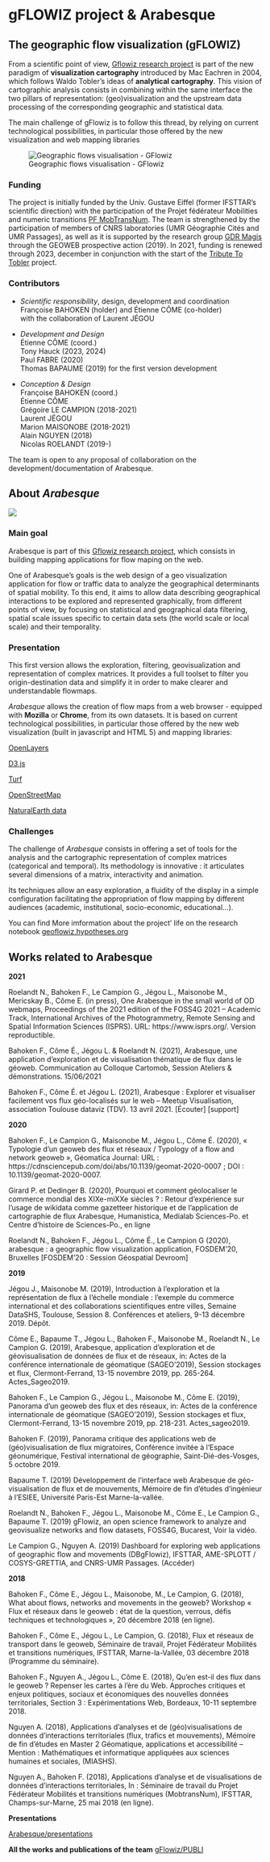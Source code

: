 
# gFLOWIZ project & Arabesque


## The geographic flow visualization (gFLOWIZ)

From a scientific point of view, [Gflowiz  research project](https://geoflowiz.hypotheses.org/) is part of the new paradigm of **visualization cartography** introduced by Mac Eachren in 2004, which follows Waldo Tobler's ideas of **analytical cartography**. This vision of cartographic analysis consists in combining within the same interface the two pillars of representation: (geo)visualization and the upstream data processing of the corresponding geographic and statistical data.

The main challenge of gFlowiz is to follow this thread, by relying on current technological possibilities, in particular those offered by the new visualization and web mapping libraries

![Geographic flows visualisation - GFlowiz](images/logo_gflowiz.jpg)

### Funding

The project is initially funded by the Univ. Gustave Eiffel (former IFSTTAR's scientific direction) with the participation of the 
Projet fédérateur Mobilities and numeric transitions [PF MobTransNum](https://mobtransnum.ifsttar.fr/). The team is strengthened by the participation of members of CNRS laboratories (UMR Géographie Cités and UMR Passages), as well as it is supported by the research group [GDR Magis](http://gdr-magis.imag.fr/) through the GEOWEB prospective action (2019).
In 2021, funding is renewed through 2023, december in conjunction with the start of the [Tribute To Tobler](https://geoflowiz.hypotheses.org/ttt-tribute-to-tobler) project.


### Contributors

- _Scientific responsibility_, design, development and coordination </br>
 Françoise BAHOKEN (holder) and Étienne CÔME (co-holder) </br>
 with the collaboration of Laurent JÉGOU
 
- _Development and Design_ </br>
Étienne CÔME (coord.) </br>
Tony Hauck (2023, 2024)</br>
Paul FABRE (2020) </br> 
Thomas BAPAUME (2019) for the first version development </br>

- _Conception & Design_ </br>
Françoise BAHOKEN (coord.) </br>
Étienne CÔME </br>
Grégoire LE CAMPION (2018-2021) </br>
Laurent JÉGOU </br>
Marion MAISONOBE (2018-2021) </br> 
Alain NGUYEN (2018) </br>
Nicolas ROELANDT (2019-) </br>

The team is open to any proposal of collaboration on the development/documentation of Arabesque. 


## About _Arabesque_


![](images/logo_arabesque_clair.png)

### Main goal

Arabesque is part of this [Gflowiz  research project](https://geoflowiz.hypotheses.org/), which consists in building mapping applications for flow maping on the web.

One of Arabesque's goals is the web design of a geo visualization application for flow or traffic data to analyze the geographical determinants of spatial mobility. 
To this end, it aims to allow data describing geographical interactions to be explored and represented graphically, from different points of view, by focusing on statistical and geographical data filtering, spatial scale issues specific to certain data sets 
(the world scale or local scale) and their temporality.

### Presentation

This first version allows the exploration, filtering, geovisualization 
and representation of complex matrices. It provides a full toolset to filter you origin-destination data and 
simplify it in order to make clearer and understandable flowmaps.

_Arabesque_ allows the creation of flow maps from a web browser - 
equipped with **Mozilla** or **Chrome**, from its own datasets.
It is based on current technological possibilities, in particular 
those offered by the new web visualization (built in javascript and HTML 5) 
and mapping libraries:

[OpenLayers](https://openlayers.org/) 

[D3.js](https://d3js.org/)

[Turf](https://turfjs.org/)

[OpenStreetMap](https://www.openstreetmap.org)

[NaturalEarth data](https://www.naturalearthdata.com/)


### Challenges

The challenge of _Arabesque_ consists in offering a set of tools for 
the analysis and the cartographic representation of complex matrices 
(categorical and temporal). Its methodology is innovative : 
it articulates several dimensions of a matrix, interactivity and animation.

Its techniques allow an easy exploration, a fluidity of the display 
in a simple configuration facilitating the appropriation of flow mapping 
by different audiences (academic, institutional, socio-economic, educational...).

You can find More imformation about the project' life on the research notebook [geoflowiz.hypotheses.org](https://geoflowiz.hypotheses.org/)


## Works related to Arabesque

**2021**

Roelandt N., Bahoken F., Le Campion G., Jégou L., Maisonobe M., Mericskay B., Côme E. (in press), One Arabesque in the small world of OD webmaps, Proceedings of the 2021 edition of the FOSS4G 2021 – Academic Track, International Archives of the Photogrammetry, Remote Sensing and Spatial Information Sciences (ISPRS). URL: https://www.isprs.org/. Version reproductible. 

Bahoken F., Côme É., Jégou L. & Roelandt N. (2021), Arabesque, une application d’exploration et de visualisation thématique de flux dans le géoweb. Communication au Colloque Cartomob, Session Ateliers & démonstrations. 15/06/2021

Bahoken F., Côme É. et Jégou L. (2021), Arabesque : Explorer et visualiser facilement vos flux géo-localisés sur le web – Meetup Visualisation, association Toulouse dataviz (TDV). 13 avril 2021. [Écouter] [support]


**2020**


Bahoken F., Le Campion G., Maisonobe M., Jégou L., Côme É. (2020), « Typologie d’un geoweb des flux et réseaux / Typology of a flow and network geoweb », Géomatica Journal: URL : https://cdnsciencepub.com/doi/abs/10.1139/geomat-2020-0007 ; DOI : 10.1139/geomat-2020-0007.
      
Girard P. et Dedinger B. (2020), Pourquoi et comment géolocaliser le commerce mondial des XIXe-miXXe siècles ? : Retour d’expérience sur l’usage de wikidata comme gazetteer historique et de l’application de cartographie de flux Arabesque, Humanistica, Medialab Sciences-Po. et Centre d’histoire de Sciences-Po., en ligne

Roelandt N., Bahoken F., Jégou L., Côme É., Le Campion G (2020), arabesque : a geographic flow visualization application, FOSDEM’20, Bruxelles [FOSDEM’20 : Session Géospatial Devroom]

**2019**
        
Jégou J., Maisonobe M. (2019), Introduction à l’exploration et la représentation de flux à l’échelle mondiale : l’exemple du commerce international et des collaborations scientifiques entre villes, Semaine DataSHS, Toulouse, Session 8. Conférences et ateliers, 9-13 décembre 2019. Dépôt.
        
Côme E., Bapaume T., Jégou L., Bahoken F., Maisonobe M., Roelandt N., Le Campion G. (2019), Arabesque, application d’exploration et de géovisualisation de données de flux et de réseaux, in: Actes de la conférence internationale de géomatique (SAGEO’2019), Session stockages et flux, Clermont-Ferrand, 13-15 novembre 2019, pp. 265-264. Actes_Sageo2019.
       
Bahoken F., Le Campion G., Jégou L., Maisonobe M., Côme E. (2019), Panorama d’un geoweb des flux et des réseaux, in: Actes de la conférence internationale de géomatique (SAGEO’2019), Session stockages et flux, Clermont-Ferrand, 13-15 novembre 2019, pp. 218-231. Actes_sageo2019.
        
Bahoken F. (2019), Panorama critique des applications web de (géo)visualisation de flux migratoires, Conférence invitée à l’Espace géonumérique, Festival international de géographie, Saint-Dié-des-Vosges, 5 octobre 2019.
        

Bapaume T. (2019) Développement de l’interface web Arabesque de géo-visualisation de flux et de mouvements, Mémoire de fin d’études d’ingénieur à l’ESIEE, Université Paris-Est Marne-la-vallée.


Roelandt N., Bahoken F., Jégou L., Maisonobe M., Côme E., Le Campion G.,  Bapaume T. (2019) gFlowiz, an open science framework to analyze and geovisualize networks and flow datasets, FOSS4G, Bucarest, Voir la vidéo.

Le Campion G., Nguyen A. (2019) Dashboard for exploring web applications of geographic flow and movements (DBgFlowiz), IFSTTAR, AME-SPLOTT / COSYS-GRETTIA, and CNRS-UMR Passages. (Accéder)
     
**2018**
    
Bahoken F., Côme E., Jégou L., Maisonobe, M., Le Campion, G. (2018), What about flows, networks and movements in the geoweb? Workshop « Flux et réseaux dans le geoweb : état de la question, verrous, défis techniques et technologiques », 20 décembre 2018 (en ligne).
    
Bahoken F., Côme E., Jégou L., Le Campion, G. (2018), Flux et réseaux de transport dans le geoweb, Séminaire de travail, Projet Fédérateur Mobilités et transitions numériques, IFSTTAR, Marne-la-Vallée, 03 décembre 2018 (Programme du séminaire).
  
Bahoken F., Nguyen A., Jégou L., Côme E. (2018), Qu’en est-il des flux dans le geoweb ? Repenser les cartes à l’ère du Web. Approches critiques et enjeux politiques, sociaux et économiques des nouvelles données territoriales, Section 3 : Expérimentations Web, Bordeaux, 10-11 septembre 2018.
    
Nguyen A. (2018), Applications d’analyses et de (géo)visualisations de données d’interactions territoriales (flux, trafics et mouvements), Mémoire de fin d’études en Master 2 Géomatique, applications et accessibilité – Mention : Mathématiques et informatique appliquées aux sciences humaines et sociales, (MIASHS).

Nguyen A., Bahoken F. (2018), Applications d’analyse et de visualisations de données d’interactions territoriales, In : Séminaire de travail du Projet Fédérateur Mobilités et transitions numériques (MobtransNum), IFSTTAR, Champs-sur-Marne, 25 mai 2018 (en ligne).


**Presentations**

[Arabesque/presentations](https://github.com/gflowiz/presentations)

**All the works and publications of the team** [gFlowiz/PUBLI](https://geoflowiz.hypotheses.org/accueil/travaux-et-productions/travaux-et-references)
